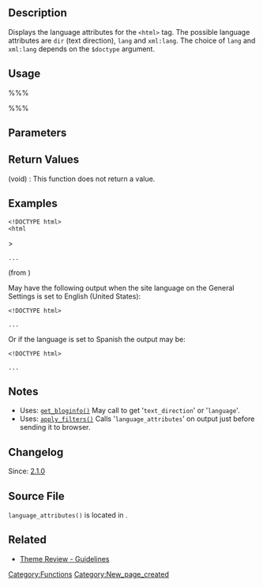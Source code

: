 {{Languages|
{{en|Function Reference/language_attributes}}
{{ja|テンプレートタグ/language_attributes}}
{{pt-br|Function Reference/language_attributes}}
}}

== Description ==

Displays the language attributes for the <code><nowiki><html></nowiki></code> tag. The possible language attributes are <code>dir</code> (text direction), <code>lang</code> and <code>xml:lang</code>. The choice of <code>lang</code> and <code>xml:lang</code> depends on the <code>$doctype</code> argument.

== Usage ==

%%%<?php language_attributes( $doctype ) ?>%%%

== Parameters ==

{{Parameter|$doctype|string|The type of [[wikipedia:HTML|html]] document '<tt>xhtml</tt>' or '<tt>html</tt>'.|optional|'html'}}

== Return Values ==
; (void) : This function does not return a value.

== Examples ==

 <!DOCTYPE html>
 <html <?php language_attributes(); ?>>
 <head>
 ...

(from {{Trac|wp-content/themes/twentyten/header.php}})

<!-- Need creative examples. Feel free to link to external examples. -->
May have the following output when the site language on the General Settings is set to English (United States):

 <!DOCTYPE html>
 <html lang="en-US">
 ...

Or if the language is set to Spanish the output may be:

 <!DOCTYPE html>
 <html lang="es-ES">
 ...

== Notes ==

* Uses: [[Function_Reference/get_bloginfo|<tt>get_bloginfo()</tt>]] May call to get '<tt>text_direction</tt>' or '<tt>language</tt>'.
* Uses: [[Function_Reference/apply_filters|<tt>apply_filters()</tt>]] Calls '<tt>language_attributes</tt>' on output just before sending it to browser.

== Changelog ==

Since: [[Version 2.1|2.1.0]]

== Source File ==

<tt>language_attributes()</tt> is located in {{Trac|wp-includes/general-template.php}}.

== Related ==

* [[Theme Review#Code Quality|Theme Review - Guidelines]]
{{Tag Footer}}

[[Category:Functions]]
[[Category:New_page_created]]